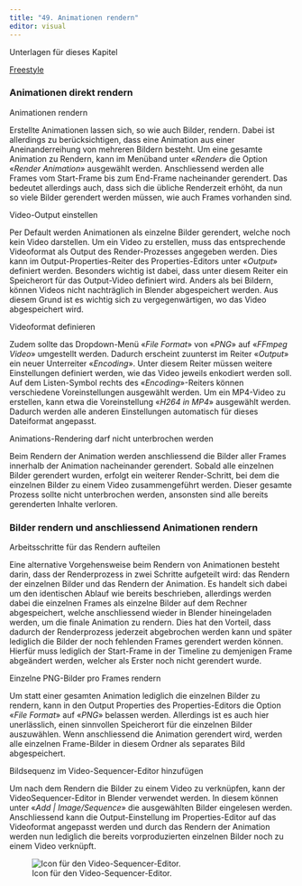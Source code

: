 ```yaml
---
title: "49. Animationen rendern"
editor: visual
---
```


:::::: downloadbox
::: downloadbox-header
Unterlagen für dieses Kapitel
:::

:::: downloadbox-body
::: button
[<i class="bi bi-file-earmark-arrow-down-fill"></i> Freestyle](../assets/Blender_Files/14_Freestyle.zip){.btn .btn-light download="Freestyle"}
:::
::::
::::::

### Animationen direkt rendern

::: column-margin
Animationen rendern
:::

Erstellte Animationen lassen sich, so wie auch Bilder, rendern. Dabei ist allerdings zu berücksichtigen, dass eine Animation aus einer Aneinanderreihung von mehreren Bildern besteht. Um eine gesamte Animation zu Rendern, kann im Menüband unter «*Render*» die Option «*Render Animation*» ausgewählt werden. Anschliessend werden alle Frames vom Start-Frame bis zum End-Frame nacheinander gerendert. Das bedeutet allerdings auch, dass sich die übliche Renderzeit erhöht, da nun so viele Bilder gerendert werden müssen, wie auch Frames vorhanden sind.

::: column-margin
Video-Output einstellen
:::

Per Default werden Animationen als einzelne Bilder gerendert, welche noch kein Video darstellen. Um ein Video zu erstellen, muss das entsprechende Videoformat als Output des Render-Prozesses angegeben werden. Dies kann im Output-Properties-Reiter des Properties-Editors unter «*Output*» definiert werden. Besonders wichtig ist dabei, dass unter diesem Reiter ein Speicherort für das Output-Video definiert wird. Anders als bei Bildern, können Videos nicht nachträglich in Blender abgespeichert werden. Aus diesem Grund ist es wichtig sich zu vergegenwärtigen, wo das Video abgespeichert wird.

::: column-margin
Videoformat definieren
:::

Zudem sollte das Dropdown-Menü «*File Format*» von «*PNG*» auf «*FFmpeg Video*» umgestellt werden. Dadurch erscheint zuunterst im Reiter «*Output*» ein neuer Unterreiter «*Encoding*». Unter diesem Reiter müssen weitere Einstellungen definiert werden, wie das Video jeweils enkodiert werden soll. Auf dem Listen-Symbol rechts des «*Encoding*»-Reiters können verschiedene Voreinstellungen ausgewählt werden. Um ein MP4-Video zu erstellen, kann etwa die Voreinstellung «*H264 in MP4*» ausgewählt werden. Dadurch werden alle anderen Einstellungen automatisch für dieses Dateiformat angepasst.

::: column-margin
Animations-Rendering darf nicht unterbrochen werden
:::

Beim Rendern der Animation werden anschliessend die Bilder aller Frames innerhalb der Animation nacheinander gerendert. Sobald alle einzelnen Bilder gerendert wurden, erfolgt ein weiterer Render-Schritt, bei dem die einzelnen Bilder zu einem Video zusammengeführt werden. Dieser gesamte Prozess sollte nicht unterbrochen werden, ansonsten sind alle bereits gerenderten Inhalte verloren.

### Bilder rendern und anschliessend Animationen rendern

::: column-margin
Arbeitsschritte für das Rendern aufteilen
:::

Eine alternative Vorgehensweise beim Rendern von Animationen besteht darin, dass der Renderprozess in zwei Schritte aufgeteilt wird: das Rendern der einzelnen Bilder und das Rendern der Animation. Es handelt sich dabei um den identischen Ablauf wie bereits beschrieben, allerdings werden dabei die einzelnen Frames als einzelne Bilder auf dem Rechner abgespeichert, welche anschliessend wieder in Blender hineingeladen werden, um die finale Animation zu rendern. Dies hat den Vorteil, dass dadurch der Renderprozess jederzeit abgebrochen werden kann und später lediglich die Bilder der noch fehlenden Frames gerendert werden können. Hierfür muss lediglich der Start-Frame in der Timeline zu demjenigen Frame abgeändert werden, welcher als Erster noch nicht gerendert wurde.

::: column-margin
Einzelne PNG-Bilder pro Frames rendern
:::

Um statt einer gesamten Animation lediglich die einzelnen Bilder zu rendern, kann in den Output Properties des Properties-Editors die Option «*File Format*» auf «*PNG*» belassen werden. Allerdings ist es auch hier unerlässlich, einen sinnvollen Speicherort für die einzelnen Bilder auszuwählen. Wenn anschliessend die Animation gerendert wird, werden alle einzelnen Frame-Bilder in diesem Ordner als separates Bild abgespeichert.

::: column-margin
Bildsequenz im Video-Sequencer-Editor hinzufügen
:::

Um nach dem Rendern die Bilder zu einem Video zu verknüpfen, kann der VideoSequencer-Editor in Blender verwendet werden. In diesem können unter «*Add \| Image/Sequence*» die ausgewählten Bilder eingelesen werden. Anschliessend kann die Output-Einstellung im Properties-Editor auf das Videoformat angepasst werden und durch das Rendern der Animation werden nun lediglich die bereits vorproduzierten einzelnen Bilder noch zu einem Video verknüpft.

![Icon für den Video-Sequencer-Editor.](Images/Chapter_49/49_1_Icon_Video_Sequencer.png){#fig-1_1 fig-align="left"}
